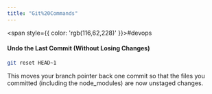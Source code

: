 ```yaml
---
title: "Git%20Commands"
---
```



<span style={{ color: 'rgb(116,62,228)' }}>#devops</span> 

#### Undo the Last Commit (Without Losing Changes)

```bash
git reset HEAD~1
```

This moves your branch pointer back one commit so that the files you committed (including the node_modules) are now unstaged changes.

